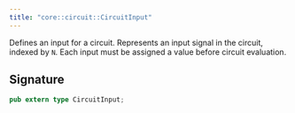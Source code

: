 ```yaml
---
title: "core::circuit::CircuitInput"
---
```


Defines an input for a circuit.
Represents an input signal in the circuit, indexed by `N`. Each input must be assigned
a value before circuit evaluation.



## Signature

```rust
pub extern type CircuitInput;
```



